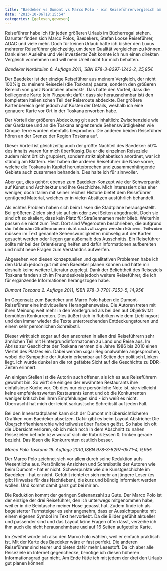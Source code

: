 ```yaml
---
title: "Baedeker vs Dumont vs Marco Polo - ein Reiseführervergleich am Beispiel der Toskana"
date: "2013-10-06T18:15:54"
categories: [gelesen,gewesen]
---
```


Reiseführer habe ich für jeden größeren Urlaub im Bücherregal stehen. Darunter finden sich Marco Polos, Baedekers, Stefan Loose Reiseführer, ADAC und viele mehr. Doch für keinen Urlaub hatte ich bisher den Luxus mehrerer Reiseführer gleichzeitig, um deren Qualität vergleichen zu können. Dank einer Ausleihe und viel investierter Zeit konnte ich nun einen direkten Vergleich vornehmen und will mein Urteil nicht für mich behalten.

*Baedeker Norditalien
6. Auflage 2011, ISBN 978-3-8297-1242-2, 25,95€*

Der Baedeker ist der einzige Reiseführer aus meinem Vergleich, der nicht 100%ig zu meinem Reiseziel (die Toskana) passte, sondern den größeren Bereich von ganz Norditalien abdeckte. Das hatte den Vorteil, dass die beiliegende Karte (ein Pluspunkt dafür, dass sie herausnehmbar ist) den kompletten italienischen Teil der Reiseroute abdeckte. Der größere Kartenbereich geht jedoch auf Kosten der Details, weshalb ich eine genauere Karte vor Ort in der Toskana erworben habe.

Der Vorteil der größeren Abdeckung gilt auch inhaltlich: Zwischenziele wie der Gardasee und an die Toskana angrenzende Sehenswürdigkeiten wie Cinque Terre wurden ebenfalls besprochen. Die anderen beiden Reiseführer hören an der Grenze der Region Toskana auf.

Dieser Vorteil ist gleichzeitig auch der größte Nachteil des Baedeker: 50% des Inhalts waren für mich überflüssig. Da er die einzelnen Reiseziele zudem nicht örtlich gruppiert, sondern strikt alphabetisch anordnet, war ich ständig am Blättern. Hier haben die anderen Reiseführer die Nase vorne, welche die Toskana in Kapitel herunterbrechen und zusammenhängende Gebiete auch zusammen behandeln. Dies halte ich für sinnvoller.

Aber gut, dies gehört ebenso zum Baedeker-Konzept wie der Schwerpunkt auf Kunst und Architektur und ihre Geschichte. Mich interessiert dies eher weniger, doch Italien mit seiner reichen Historie bietet dem Reiseführer genügend Material, welches er in vielen Absätzen ausführlich behandelt.

Als echtes Problem haben sich beim Lesen die Stadtpläne herausgestellt. Bei größeren Zielen sind sie auf ein oder zwei Seiten abgedruckt. Doch sie sind oft so skaliert, dass kein Platz für Straßennamen mehr blieb. Weiterhin passen sie nicht zum Text. Dort sind Wegerouten beschrieben, die aufgrund der fehlenden Straßennamen nicht nachvollzogen werden können. Teilweise müssen im Text genannte Sehenswürdigkeiten mühselig auf der Karten gesucht werden oder liegen gar außerhalb des Ausschnitts. Ein Reiseführer sollte mir bei der Orientierung helfen und dafür Informationen aufbereiten und nicht neue Fragen zum Verständnis aufwerfen.

Abgesehen von diesen konzeptuellen und qualitativen Problemen habe ich den Urlaub jedoch gut mit dem Baedeker planen können und hätte mir deshalb keine weitere Literatur zugelegt. Dank der Beliebtheit des Reiseziels Toskana fanden sich im Freundeskreis jedoch weitere Reiseführer, die ich für ergänzende Informationen herangezogen habe.

*Dumont Toscana
2. Auflage 2011, ISBN 978-3-7701-7253-5, 14,95€*

Im Gegensatz zum Baedeker und Marco Polo haben die Dumont-Reiseführer eine individuellere Herangehensweise. Die Autoren treten mit ihren Meinung weit mehr in den Vordergrund als bei den auf Objektivität bemühten Konkurrenten. Dies äußert sich in Rubriken wie dem Lieblingsort und den immer wieder die Texte unterbrechenden Entdeckungstouren und einem sehr persönlichen Schreibstil.

Dieser wirkt sich sogar auf den ansonsten in allen drei Reiseführern sehr ähnlichen Teil mit Hintergrundinformationen zu Land und Reise aus. Im Abriss zur Geschichte der Toskana nehmen die Jahre 1986 bis 2010 einen Viertel des Platzes ein. Dabei werden sogar Regionalwahlen angesprochen, wobei die Sympathie der Autorin erkennbar auf Seiten der politisch Linken liegt. Ich wurde dunkel an die rot gefärbte Sicht auf die Geschichte zu DDR-Zeiten erinnert.

An einigen Stellen ist die Autorin auch offener, als ich es aus Reiseführern gewohnt bin. So wirft sie einigen der erwähnten Restaurants ihre einfallslose Küche vor. Ob dies nur eine persönliche Note ist, sie vielleicht keine empfehlenswerten Restaurants kennt und ob die Konkurrenten weniger kritisch bei ihren Empfehlungen sind - ich weiß es nicht. Überrascht hat mich der leicht sarkastische Schreibstil auf jeden Fall.

Bei den Innenstadtplänen kann sich der Dumont mit übersichtlicheren Grafiken vom Baedeker absetzen. Dafür gibt es beim Layout Abstriche: Die Überschriftenhierarchie wird teilweise über Farben gelöst. So habe ich oft die Übersicht verloren, ob ich mich noch in dem Abschnitt zu nahen Reisezielen befinde bzw worauf sich die Rubrik Essen & Trinken gerade bezieht. Das lösen die Konkurrenten deutlich besser. 

*Marco Polo Toskana
16. Auflage 2010, ISBN 978-3-8297-0571-4, 9,95€*

Der Marco Polo zeichnet sich vor allem durch seine Reduktion aufs Wesentliche aus. Persönliche Ansichten und Schreibstile der Autoren wie beim Dumont - hat er nicht. Schwerpunkte wie die Kunstgeschichte im Baedeker - hat er nicht. Gefühlt richtet er sich mehr an jüngere Leser (es gibt Hinweise für das Nachtleben), die kurz und bündig informiert werden wollen. Und kommt damit ganz gut bei mir an.

Die Reduktion kommt der geringen Seitenanzahl zu Gute. Der Marco Polo ist der einzige der drei Reiseführer, den ich unterwegs mitgenommen habe, weil er in die Beintasche meiner Hose gepasst hat. Zudem finde ich als begeisterter Turmsteiger es sehr angenehm, dass er Aussichtspunkte mit einem eigenen Symbol im Text hervorhebt. Da die Bilder gefühlt aktueller und passender sind und das Layout keine Fragen offen lässt, verzeihe ich ihm auch die nicht herausnehmbare und auf 16 Seiten aufgeteilte Karte.

Im Zweifel würde ich also den Marco Polo wählen, weil er einfach praktisch ist. Mit der Karte des Baedeker wäre er fast perfekt. Die anderen Reiseführer sind teurer und bieten dafür mehr Lesestoff. Da ich aber alle Reiseziele im Internet gegenchecke, benötige ich diesen höheren Informationsgrad gar nicht. Am Ende hätte ich mit jedem der drei den Urlaub gut planen können!
